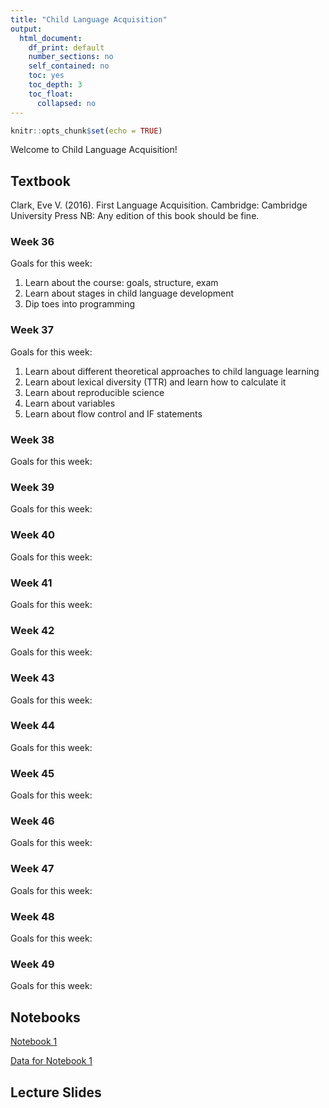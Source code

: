 ```yaml
---
title: "Child Language Acquisition"
output: 
  html_document:
    df_print: default
    number_sections: no
    self_contained: no
    toc: yes
    toc_depth: 3
    toc_float:
      collapsed: no
---
```


```r
knitr::opts_chunk$set(echo = TRUE)
```

Welcome to Child Language Acquisition!

## Textbook
Clark, Eve V. (2016). First Language Acquisition. Cambridge: Cambridge University Press
NB: Any edition of this book should be fine.

### Week 36
Goals for this week:

1. Learn about the course: goals, structure, exam
1. Learn about stages in child language development
1. Dip toes into programming

### Week 37
Goals for this week:

1. Learn about different theoretical approaches to child language learning
1. Learn about lexical diversity (TTR) and learn how to calculate it
1. Learn about reproducible science
1. Learn about variables
1. Learn about flow control and IF statements

### Week 38
Goals for this week:


### Week 39
Goals for this week:


### Week 40
Goals for this week:


### Week 41
Goals for this week:


### Week 42
Goals for this week:


### Week 43
Goals for this week:


### Week 44
Goals for this week:


### Week 45
Goals for this week:


### Week 46
Goals for this week:


### Week 47
Goals for this week:



### Week 48
Goals for this week:



### Week 49
Goals for this week:




## Notebooks

[Notebook 1](https://ethanweed.github.io/CLA_2019/Coding/Friday Exercises/Notebooks/IF statements-for-counting-words.html)  

[Data for Notebook 1](https://raw.githubusercontent.com/ethanweed/CLA_2019/master/Coding/Friday%20Exercises/Data/Adam_mot_words_list.txt)



## Lecture Slides
